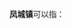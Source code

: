 '''凤城镇'''可以指：
{{PRC admin/disambig|14/05/22/100/000|14/11/21/100/000|35/01/22/100/000|35/05/24/100/000|45/12/23/100/000}}
{{disambig|cat=三字中国镇名消歧义}}